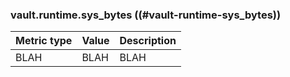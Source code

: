 ### vault.runtime.sys_bytes ((#vault-runtime-sys_bytes))

Metric type | Value | Description
----------- | ----- | -----------
BLAH     | BLAH    | BLAH